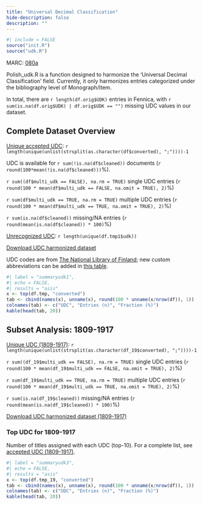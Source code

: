 ```yaml
---
title: "Universal Decimal Classification"
hide-description: false
description: ""
---
```


```r
#| include = FALSE
source("init.R")
source("udk.R")
```

MARC: [080a](https://www.loc.gov/marc/bibliographic/bd080.html)

Polish_udk.R is a function designed to harmonize the 'Universal Decimal Classification' field. Currently, it only harmonizes entries categorized under the bibliography level of Monograph/Item.

In total, there are `r length(df.orig$UDK)` entries in Fennica, with `r sum(is.na(df.orig$UDK) | df.orig$UDK == "")` missing UDC values in our dataset. 

## Complete Dataset Overview

[Unique accepted UDC](dataTable/data_table.html?path=https://a3s.fi/swift/v1/AUTH_3c0ccb602fa24298a6fe3ae224ca022f/fennica-container/output.tables/UDK_accepted.csv):  `r length(unique(unlist(strsplit(as.character(df$converted), ";"))))-1` 

UDC is available for `r sum(!is.na(df$cleaned))` documents  (`r round(100*mean(!is.na(df$cleaned)))`%). 

`r sum((df$multi_udk == FALSE), na.rm = TRUE)` single UDC entries (`r round(100 * mean(df$multi_udk == FALSE, na.omit = TRUE), 2)`%)

`r sum(df$multi_udk == TRUE, na.rm = TRUE)` multiple UDC entries (`r round(100 * mean(df$multi_udk == TRUE, na.omit = TRUE), 2)`%)

`r sum(is.na(df$cleaned))` missing/NA entries (`r round(mean(is.na(df$cleaned)) * 100)`%)

[Unrecognized UDC](dataTable/data_table.html?path=https://a3s.fi/swift/v1/AUTH_3c0ccb602fa24298a6fe3ae224ca022f/fennica-container/output.tables/UDK_discarded.csv):  `r length(unique(df.tmp1$udk))`

[Download UDC harmonized dataset](https://a3s.fi/swift/v1/AUTH_3c0ccb602fa24298a6fe3ae224ca022f/fennica-container/output.tables/UDK.csv)

UDC codes are from [The National Library of Finland](https://www.kiwi.fi/display/Kansallisbibliografiapalvelut/Monografia-aineiston+UDK-luokituskaavio); new custom abbreviations can be added in [this table](dataTable/data_table.html?path=https://a3s.fi/swift/v1/AUTH_3c0ccb602fa24298a6fe3ae224ca022f/fennica-container/output.tables/udk_monografia.csv).

```r
#| label = "summaryudk1",
#| echo = FALSE,
#| results = "asis"
x <- top(df.tmp, "converted")
tab <- cbind(names(x), unname(x), round(100 * unname(x/nrow(df)), 1))
colnames(tab) <- c("UDC", "Entries (n)", "Fraction (%)")
kable(head(tab, 20))
```


## Subset Analysis: 1809-1917

[Unique UDC (1809-1917)](dataTable/data_table.html?path=https://a3s.fi/swift/v1/AUTH_3c0ccb602fa24298a6fe3ae224ca022f/fennica-container/output.tables/UDK_accepted_19.csv): `r length(unique(unlist(strsplit(as.character(df_19$converted), ";"))))-1`

`r sum((df_19$multi_udk == FALSE), na.rm = TRUE)` single UDC entries (`r round(100 * mean(df_19$multi_udk == FALSE, na.omit = TRUE), 2)`%)

`r sum(df_19$multi_udk == TRUE, na.rm = TRUE)` multiple UDC entries (`r round(100 * mean(df_19$multi_udk == TRUE, na.omit = TRUE), 2)`%)

`r sum(is.na(df_19$cleaned))` missing/NA entries (`r round(mean(is.na(df_19$cleaned)) * 100)`%)

[Download UDC harmonized dataset (1809-1917)](https://a3s.fi/swift/v1/AUTH_3c0ccb602fa24298a6fe3ae224ca022f/fennica-container/output.tables/UDK_19.csv)

### Top UDC for 1809-1917

Number of titles assigned with each UDC (top-10). For a complete list, see [accepted UDC (1809-1917)](dataTable/data_table.html?path=https://a3s.fi/swift/v1/AUTH_3c0ccb602fa24298a6fe3ae224ca022f/fennica-container/output.tables/UDK_accepted_19.csv).

```r
#| label = "summaryudk3",
#| echo = FALSE,
#| results = "asis"
x <- top(df.tmp_19, "converted")
tab <- cbind(names(x), unname(x), round(100 * unname(x/nrow(df)), 1))
colnames(tab) <- c("UDC", "Entries (n)", "Fraction (%)")
kable(head(tab, 20))
```

